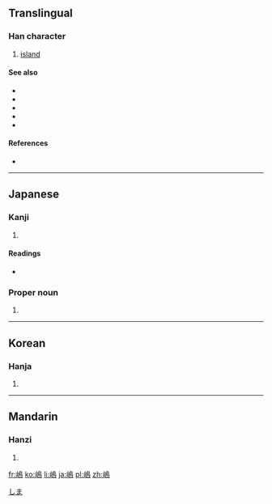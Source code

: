 {{also|島}}
==Translingual==

===Han character===
{{Han char|rn=46|rad=山|as=11|sn=14|four=|canj=山竹日火 (UHAF)|ids=⿰[[山]][[鳥]]}}

# [[island]]

====See also====
* {{l|mul|sc=Hani|島}}
* {{l|mul|sc=Hani|嶌}}
* {{l|mul|sc=Hani|嶼}}
* {{l|mul|sc=Hani|屿}}
* {{l|mul|sc=Hani|岛}}

====References====
* {{Han ref|kx=0319.080|dkj=08434|dj=0619.170|hdz=10794.190|uh=5D8B|ud=23947}}

----

==Japanese==

===Kanji===
{{ja-kanji|grade=|rs=山11}}
# {{alternative form of|島|lang=ja}}

====Readings====
* {{ja-readings|on=[[とう]] (tō)|kun=[[しま]] (shima)}} 

===Proper noun===
{{ja-pos|k|proper|hira=しま|rom=Shima}}

# {{surname|lang=ja}}

[[Category:Japanese surnames|しま]]

----

==Korean==

===Hanja===
{{ko-hanja|hangeul=[[도]]|rv=do|mr=to}}

# {{defn|lang=ko|sort=山11}}

----

==Mandarin==

===Hanzi===
{{cmn-hanzi|pin=[[dǎo]] ([[dao3]])|wg=tao<sup>3</sup>}}

# {{defn|lang=cmn|sort=山11}}

[[fr:嶋]]
[[ko:嶋]]
[[li:嶋]]
[[ja:嶋]]
[[pl:嶋]]
[[zh:嶋]]